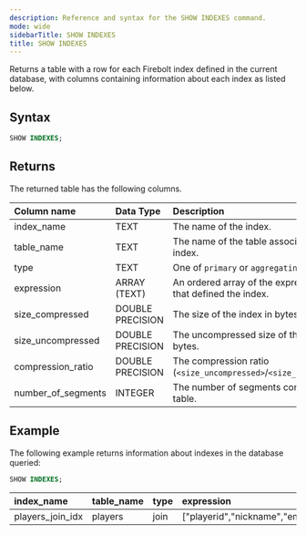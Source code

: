 ```yaml
---
description: Reference and syntax for the SHOW INDEXES command.
mode: wide
sidebarTitle: SHOW INDEXES
title: SHOW INDEXES
---
```



Returns a table with a row for each Firebolt index defined in the current database, with columns containing information about each index as listed below.

## Syntax

```sql
SHOW INDEXES;
```

## Returns

The returned table has the following columns.

| Column name                 | Data Type   | Description |
| :---------------------------| :-----------| :-----------|
| index_name                  | TEXT      | The name of the index. |
| table_name                  | TEXT      | The name of the table associated with the index. |
| type                        | TEXT      | One of `primary` or `aggregating`. |
| expression                  | ARRAY (TEXT)| An ordered array of the expression in SQL that defined the index. |
| size_compressed             | DOUBLE PRECISION | The size of the index in bytes. |
| size_uncompressed           | DOUBLE PRECISION  | The uncompressed size of the index in bytes. |
| compression_ratio           | DOUBLE PRECISION  | The compression ratio (`<size_uncompressed>`/`<size_compressed>`).
| number_of_segments          | INTEGER      | The number of segments comprising the table. |

## Example

The following example returns information about indexes in the database queried: 

```sql
SHOW INDEXES;
```

| index_name | table_name |	type |	expression |	size_compressed |	size_uncompressed |	compression_ratio |	number_of_tablets |
|:-----|:-----|:----|:------|:-----|:-----|:-------|:------|
| players_join_idx |	players	| join |	["playerid","nickname","email","agecategory"]	| 819.98 KiB	| 819.98 KiB	| 1	| 0 |
